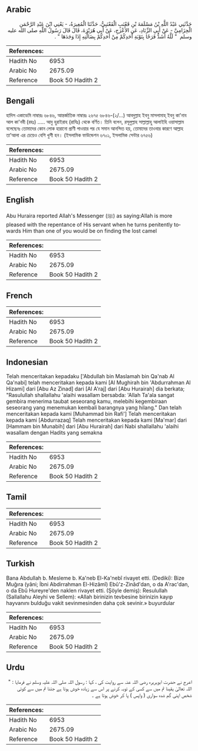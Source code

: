## Arabic


<div dir="rtl" lang="ar" style={{fontSize:'larger',backgroundColor:'#f8f9fa',padding:20}}>
حَدَّثَنِي عَبْدُ اللَّهِ بْنُ مَسْلَمَةَ بْنِ قَعْنَبٍ الْقَعْنَبِيُّ، حَدَّثَنَا الْمُغِيرَةُ، - يَعْنِي ابْنَ عَبْدِ الرَّحْمَنِ الْحِزَامِيَّ - عَنْ أَبِي الزِّنَادِ، عَنِ الأَعْرَجِ، عَنْ أَبِي هُرَيْرَةَ، قَالَ قَالَ رَسُولُ اللَّهِ صلى الله عليه وسلم ‏ "‏ لَلَّهُ أَشَدُّ فَرَحًا بِتَوْبَةِ أَحَدِكُمْ مِنْ أَحَدِكُمْ بِضَالَّتِهِ إِذَا وَجَدَهَا ‏"‏ ‏.‏
</div>
<div style={{backgroundColor:'#f8f9fa',padding:20, marginBottom: 10}}><table> <thead> <tr> <th>References:</th> <th></th> </tr> </thead> <tbody><tr><td>Hadith No</td><td>6953</td></tr><tr><td>Arabic No</td><td>2675.09</td></tr><tr><td>Reference</td><td>Book 50 Hadith 2</td></tr></tbody></table></div>

## Bengali


<div dir="ltr" lang="bn" style={{fontSize:'larger',backgroundColor:'#f8f9fa',padding:20}}>
হাদিস একাডেমি নাম্বারঃ ৬৮৪৬, আন্তর্জাতিক নাম্বারঃ ২৬৭৫ ৬৮৪৬-(২/...) আবদুল্লাহ ইবনু মাসলামাহ্ ইবনু কা'নাব আল কা'নবী (রহঃ) ..... আবু হুরাইরাহ (রাযিঃ) থেকে বর্ণিত। তিনি বলেন, রসূলুল্লাহ সাল্লাল্লাহু আলাইহি ওয়াসাল্লাম বলেছেনঃ তোমাদের কোন লোক হারানো প্রাণী পাওয়ার পর যে সমান আনন্দিত হয়, তোমাদের তাওবার কারণে আল্লাহ তা’আলা এর চেয়েও বেশি খুশী হন। (ইসলামিক ফাউন্ডেশন ৬৭০১, ইসলামিক সেন্টার ৬৭৫৬)
</div>
<div style={{backgroundColor:'#f8f9fa',padding:20, marginBottom: 10}}><table> <thead> <tr> <th>References:</th> <th></th> </tr> </thead> <tbody><tr><td>Hadith No</td><td>6953</td></tr><tr><td>Arabic No</td><td>2675.09</td></tr><tr><td>Reference</td><td>Book 50 Hadith 2</td></tr></tbody></table></div>

## English


<div dir="ltr" lang="en" style={{fontSize:'larger',backgroundColor:'#f8f9fa',padding:20}}>
Abu Huraira reported Allah's Messenger (ﷺ) as saying:Allah is more pleased with the repentance of His servant when he turns penitently towards Him than one of you would be on finding the lost camel
</div>
<div style={{backgroundColor:'#f8f9fa',padding:20, marginBottom: 10}}><table> <thead> <tr> <th>References:</th> <th></th> </tr> </thead> <tbody><tr><td>Hadith No</td><td>6953</td></tr><tr><td>Arabic No</td><td>2675.09</td></tr><tr><td>Reference</td><td>Book 50 Hadith 2</td></tr></tbody></table></div>

## French


<div dir="ltr" lang="fr" style={{fontSize:'larger',backgroundColor:'#f8f9fa',padding:20}}>

</div>
<div style={{backgroundColor:'#f8f9fa',padding:20, marginBottom: 10}}><table> <thead> <tr> <th>References:</th> <th></th> </tr> </thead> <tbody><tr><td>Hadith No</td><td>6953</td></tr><tr><td>Arabic No</td><td>2675.09</td></tr><tr><td>Reference</td><td>Book 50 Hadith 2</td></tr></tbody></table></div>

## Indonesian


<div dir="ltr" lang="id" style={{fontSize:'larger',backgroundColor:'#f8f9fa',padding:20}}>
Telah menceritakan kepadaku ['Abdullah bin Maslamah bin Qa'nab Al Qa'nabi] telah menceritakan kepada kami [Al Mughirah bin 'Abdurrahman Al Hizami] dari [Abu Az Zinad] dari [Al A'raj] dari [Abu Hurairah] dia berkata; "Rasulullah shallallahu 'alaihi wasallam bersabda: 'Allah Ta'ala sangat gembira menerima taubat seseorang kamu, melebihi kegembiraan seseorang yang menemukan kembali barangnya yang hilang." Dan telah menceritakan kepada kami [Muhammad bin Rafi'] Telah menceritakan kepada kami [Abdurrazaq] Telah menceritakan kepada kami [Ma'mar] dari [Hammam bin Munabih] dari [Abu Hurairah] dari Nabi shallallahu 'alaihi wasallam dengan Hadits yang semakna
</div>
<div style={{backgroundColor:'#f8f9fa',padding:20, marginBottom: 10}}><table> <thead> <tr> <th>References:</th> <th></th> </tr> </thead> <tbody><tr><td>Hadith No</td><td>6953</td></tr><tr><td>Arabic No</td><td>2675.09</td></tr><tr><td>Reference</td><td>Book 50 Hadith 2</td></tr></tbody></table></div>

## Tamil


<div dir="ltr" lang="ta" style={{fontSize:'larger',backgroundColor:'#f8f9fa',padding:20}}>

</div>
<div style={{backgroundColor:'#f8f9fa',padding:20, marginBottom: 10}}><table> <thead> <tr> <th>References:</th> <th></th> </tr> </thead> <tbody><tr><td>Hadith No</td><td>6953</td></tr><tr><td>Arabic No</td><td>2675.09</td></tr><tr><td>Reference</td><td>Book 50 Hadith 2</td></tr></tbody></table></div>

## Turkish


<div dir="ltr" lang="tr" style={{fontSize:'larger',backgroundColor:'#f8f9fa',padding:20}}>
Bana Abdullah b. Mesleme b. Ka'neb El-Ka'nebî rivayet etti. (Dediki): Bize Muğıra (yâni; İbni Abdirrahman El-Hizâmî) Ebû'z-Zinâd'dan, o da A'rac'dan, o da Ebû Hureyre'den naklen rivayet etti. (Şöyle demiş): Resulullah (Sallallahu Aleyhi ve Sellem): «Allah birinizin tevbesine birinizin kayıp hayvanını bulduğu vakit sevinmesinden daha çok sevinir.» buyurdular
</div>
<div style={{backgroundColor:'#f8f9fa',padding:20, marginBottom: 10}}><table> <thead> <tr> <th>References:</th> <th></th> </tr> </thead> <tbody><tr><td>Hadith No</td><td>6953</td></tr><tr><td>Arabic No</td><td>2675.09</td></tr><tr><td>Reference</td><td>Book 50 Hadith 2</td></tr></tbody></table></div>

## Urdu


<div dir="rtl" lang="ur" style={{fontSize:'larger',backgroundColor:'#f8f9fa',padding:20}}>
اعرج نے حضرت ابوہریرہ رضی اللہ عنہ سے روایت کی ، کہا : رسول اللہ صلی اللہ علیہ وسلم نے فرمایا : " اللہ تعالیٰ یقینا تم میں سے کسی کے توبہ کرنے پر اس سے زیادہ خوش ہوتا ہے جتنا تم میں سے کوئی شخص اپنی گم شدہ سواری ( واپس ) پا کر خوش ہوتا ہے ۔
</div>
<div style={{backgroundColor:'#f8f9fa',padding:20, marginBottom: 10}}><table> <thead> <tr> <th>References:</th> <th></th> </tr> </thead> <tbody><tr><td>Hadith No</td><td>6953</td></tr><tr><td>Arabic No</td><td>2675.09</td></tr><tr><td>Reference</td><td>Book 50 Hadith 2</td></tr></tbody></table></div>